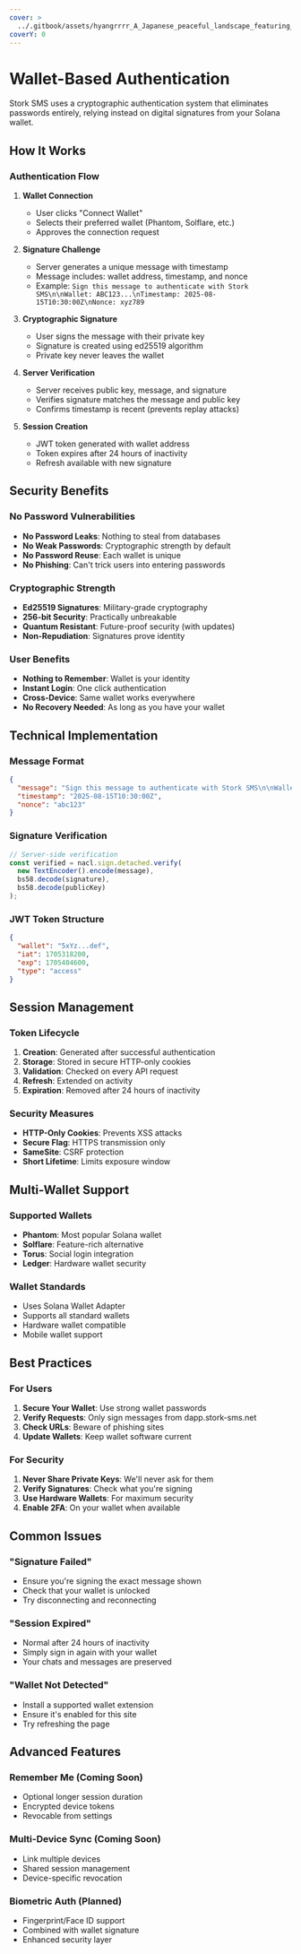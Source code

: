 ```yaml
---
cover: >
  ../.gitbook/assets/hyangrrrr_A_Japanese_peaceful_landscape_featuring_reeds_in_th_a3a00df0-c3f5-4755-9838-b92c0abb13e2_1.png
coverY: 0
---
```


# Wallet-Based Authentication

Stork SMS uses a cryptographic authentication system that eliminates passwords entirely, relying instead on digital signatures from your Solana wallet.

## How It Works

### Authentication Flow

1. **Wallet Connection**
   - User clicks "Connect Wallet"
   - Selects their preferred wallet (Phantom, Solflare, etc.)
   - Approves the connection request

2. **Signature Challenge**
   - Server generates a unique message with timestamp
   - Message includes: wallet address, timestamp, and nonce
   - Example: `Sign this message to authenticate with Stork SMS\n\nWallet: ABC123...\nTimestamp: 2025-08-15T10:30:00Z\nNonce: xyz789`

3. **Cryptographic Signature**
   - User signs the message with their private key
   - Signature is created using ed25519 algorithm
   - Private key never leaves the wallet

4. **Server Verification**
   - Server receives public key, message, and signature
   - Verifies signature matches the message and public key
   - Confirms timestamp is recent (prevents replay attacks)

5. **Session Creation**
   - JWT token generated with wallet address
   - Token expires after 24 hours of inactivity
   - Refresh available with new signature

## Security Benefits

### No Password Vulnerabilities
- **No Password Leaks**: Nothing to steal from databases
- **No Weak Passwords**: Cryptographic strength by default
- **No Password Reuse**: Each wallet is unique
- **No Phishing**: Can't trick users into entering passwords

### Cryptographic Strength
- **Ed25519 Signatures**: Military-grade cryptography
- **256-bit Security**: Practically unbreakable
- **Quantum Resistant**: Future-proof security (with updates)
- **Non-Repudiation**: Signatures prove identity

### User Benefits
- **Nothing to Remember**: Wallet is your identity
- **Instant Login**: One click authentication
- **Cross-Device**: Same wallet works everywhere
- **No Recovery Needed**: As long as you have your wallet

## Technical Implementation

### Message Format
```json
{
  "message": "Sign this message to authenticate with Stork SMS\n\nWallet: 5xYz...def\nTimestamp: 2025-08-15T10:30:00Z\nNonce: abc123",
  "timestamp": "2025-08-15T10:30:00Z",
  "nonce": "abc123"
}
```

### Signature Verification
```typescript
// Server-side verification
const verified = nacl.sign.detached.verify(
  new TextEncoder().encode(message),
  bs58.decode(signature),
  bs58.decode(publicKey)
);
```

### JWT Token Structure
```json
{
  "wallet": "5xYz...def",
  "iat": 1705318200,
  "exp": 1705404600,
  "type": "access"
}
```

## Session Management

### Token Lifecycle
1. **Creation**: Generated after successful authentication
2. **Storage**: Stored in secure HTTP-only cookies
3. **Validation**: Checked on every API request
4. **Refresh**: Extended on activity
5. **Expiration**: Removed after 24 hours of inactivity

### Security Measures
- **HTTP-Only Cookies**: Prevents XSS attacks
- **Secure Flag**: HTTPS transmission only
- **SameSite**: CSRF protection
- **Short Lifetime**: Limits exposure window

## Multi-Wallet Support

### Supported Wallets
- **Phantom**: Most popular Solana wallet
- **Solflare**: Feature-rich alternative
- **Torus**: Social login integration
- **Ledger**: Hardware wallet security

### Wallet Standards
- Uses Solana Wallet Adapter
- Supports all standard wallets
- Hardware wallet compatible
- Mobile wallet support

## Best Practices

### For Users
1. **Secure Your Wallet**: Use strong wallet passwords
2. **Verify Requests**: Only sign messages from dapp.stork-sms.net
3. **Check URLs**: Beware of phishing sites
4. **Update Wallets**: Keep wallet software current

### For Security
1. **Never Share Private Keys**: We'll never ask for them
2. **Verify Signatures**: Check what you're signing
3. **Use Hardware Wallets**: For maximum security
4. **Enable 2FA**: On your wallet when available

## Common Issues

### "Signature Failed"
- Ensure you're signing the exact message shown
- Check that your wallet is unlocked
- Try disconnecting and reconnecting

### "Session Expired"
- Normal after 24 hours of inactivity
- Simply sign in again with your wallet
- Your chats and messages are preserved

### "Wallet Not Detected"
- Install a supported wallet extension
- Ensure it's enabled for this site
- Try refreshing the page

## Advanced Features

### Remember Me (Coming Soon)
- Optional longer session duration
- Encrypted device tokens
- Revocable from settings

### Multi-Device Sync (Coming Soon)
- Link multiple devices
- Shared session management
- Device-specific revocation

### Biometric Auth (Planned)
- Fingerprint/Face ID support
- Combined with wallet signature
- Enhanced security layer